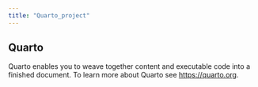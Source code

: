 ---
title: "Quarto_project"
---

## Quarto

Quarto enables you to weave together content and executable code into a finished document. To learn more about Quarto see <https://quarto.org>.
